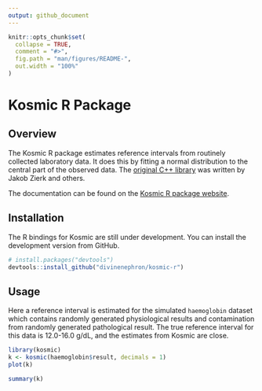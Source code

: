 ```yaml
---
output: github_document
---
```


<!-- README.md is generated from README.Rmd. Please edit that file -->

```r
knitr::opts_chunk$set(
  collapse = TRUE,
  comment = "#>",
  fig.path = "man/figures/README-",
  out.width = "100%"
)
```

# Kosmic R Package

<!-- badges: start -->

<!-- badges: end -->

## Overview

The Kosmic R package estimates reference intervals from routinely collected laboratory data.
It does this by fitting a normal distribution to the central part of the observed data.
The [original C++ library](https://gitlab.miracum.org/kosmic/kosmic) was written by Jakob Zierk and others.

The documentation can be found on the [Kosmic R package website](https://www.divinenephron.co.uk/kosmic-r/).

## Installation

The R bindings for Kosmic are still under development.
You can install the development version from GitHub.

``` r
# install.packages("devtools")
devtools::install_github("divinenephron/kosmic-r")
```

## Usage

Here a reference interval is estimated for the simulated `haemoglobin` dataset which contains randomly generated physiological results and contamination from randomly generated pathological result.
The true reference interval for this data is 12.0-16.0 g/dL, and the estimates from Kosmic are close.

```r
library(kosmic)
k <- kosmic(haemoglobin$result, decimals = 1)
plot(k)
```

```r
summary(k)
```
